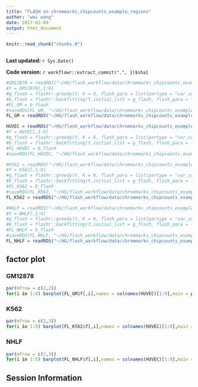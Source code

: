```yaml
---
title: "FLASH on chrommarks_chipcounts_example_regions"
author: "wei wang"
date: 2017-02-09
output: html_document
---
```


```r
knitr::read_chunk("chunks.R")
```

```r
```

**Last updated:** `r Sys.Date()`

**Code version:** `r workflowr::extract_commit(".", 1)$sha1`

```r

#GM12878 = readRDS("~/HG/flash_workflow/data/chrommarks_chipcounts_example_regions/GM12878_10marks_meanChIP_chr1_region_asinh.rds")
#Y = GM12878[,1:9]
#g_flash = flashr::greedy(Y, K = 8, flash_para = list(partype = "var_col"))
#b_flash = flashr::backfitting(Y,initial_list = g_flash, flash_para = list(partype = "var_col"), maxiter_bf = 10)
#FL_GM = b_flash
#saveRDS(FL_GM, "~/HG/flash_workflow/data/chrommarks_chipcounts_example_regions/FL_GM_var_col.rds")
FL_GM = readRDS("~/HG/flash_workflow/data/chrommarks_chipcounts_example_regions/FL_GM_var_col.rds")
```


```r

HUVEC = readRDS("~/HG/flash_workflow/data/chrommarks_chipcounts_example_regions/HUVEC_10marks_meanChIP_chr1_region_asinh.rds")
#Y = HUVEC[,1:9]
#g_flash = flashr::greedy(Y, K = 8, flash_para = list(partype = "var_col"))
#b_flash = flashr::backfitting(Y,initial_list = g_flash, flash_para = list(partype = "var_col"), maxiter_bf = 10)
#FL_HUVEC = b_flash
#saveRDS(FL_HUVEC, "~/HG/flash_workflow/data/chrommarks_chipcounts_example_regions/FL_HUVEC_var_col.rds")
```


```r
#K562 = readRDS("~/HG/flash_workflow/data/chrommarks_chipcounts_example_regions/K562_10marks_meanChIP_chr1_region_asinh.rds")
#Y = K562[,1:9]
#g_flash = flashr::greedy(Y, K = 8, flash_para = list(partype = "var_col"))
#b_flash = flashr::backfitting(Y,initial_list = g_flash, flash_para = list(partype = "var_col"), maxiter_bf = 10)
#FL_K562 = b_flash
#saveRDS(FL_K562, "~/HG/flash_workflow/data/chrommarks_chipcounts_example_regions/FL_K562_var_col.rds")
FL_K562 = readRDS("~/HG/flash_workflow/data/chrommarks_chipcounts_example_regions/FL_K562_var_col.rds")
```


```r
#NHLF = readRDS("~/HG/flash_workflow/data/chrommarks_chipcounts_example_regions/NHLF_10marks_meanChIP_chr1_region_asinh.rds")
#Y = NHLF[,1:9]
#g_flash = flashr::greedy(Y, K = 8, flash_para = list(partype = "var_col"))
#b_flash = flashr::backfitting(Y,initial_list = g_flash, flash_para = list(partype = "var_col"), maxiter_bf = 10)
#FL_NHLF = b_flash
#saveRDS(FL_NHLF, "~/HG/flash_workflow/data/chrommarks_chipcounts_example_regions/FL_NHLF_var_col.rds")
FL_NHLF = readRDS("~/HG/flash_workflow/data/chrommarks_chipcounts_example_regions/FL_NHLF_var_col.rds")
```

## factor plot

### GM12878

```r
par(mfrow = c(2,2))
for(i in 1:4) barplot(FL_GM$f[,i],names = colnames(HUVEC)[1:9],main = paste("factor",i,":GM12878"),las = 2,cex.names = 0.6)
```


### K562

```r
par(mfrow = c(2,3))
for(i in 1:5) barplot(FL_K562$f[,i],names = colnames(HUVEC)[1:9],main = paste("factor",i,"K562"),las = 2,cex.names = 0.6)
```

### NHLF

```r
par(mfrow = c(2,3))
for(i in 1:5) barplot(FL_NHLF$f[,i],names = colnames(HUVEC)[1:9],main = paste("factor",i,"NHLF"),las = 2,cex.names = 0.6)
```


## Session Information

```r
```
